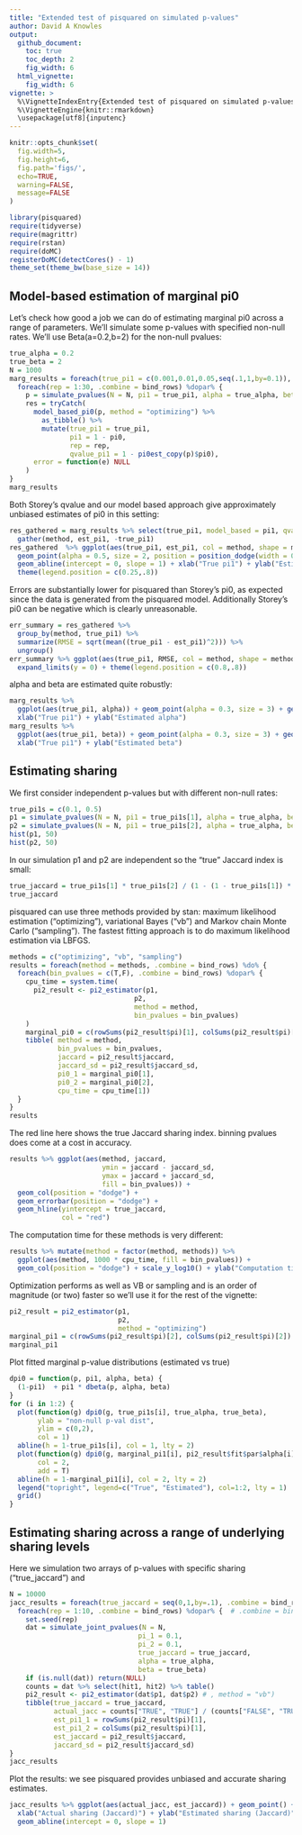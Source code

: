 ```yaml
---
title: "Extended test of pisquared on simulated p-values"
author: David A Knowles
output: 
  github_document:
    toc: true
    toc_depth: 2
    fig_width: 6
  html_vignette:
    fig_width: 6
vignette: >
  %\VignetteIndexEntry{Extended test of pisquared on simulated p-values}
  %\VignetteEngine{knitr::rmarkdown}
  \usepackage[utf8]{inputenc}
---
```


```r
knitr::opts_chunk$set(
  fig.width=5, 
  fig.height=6,
  fig.path='figs/',
  echo=TRUE, 
  warning=FALSE, 
  message=FALSE
)
```

```r
library(pisquared)
require(tidyverse)
require(magrittr)
require(rstan)
require(doMC)
registerDoMC(detectCores() - 1) 
theme_set(theme_bw(base_size = 14))
```

## Model-based estimation of marginal pi0

Let's check how good a job we can do of estimating marginal pi0 across a range of parameters. We'll simulate some p-values with specified non-null rates. We'll use Beta(a=0.2,b=2) for the non-null pvalues: 
```r
true_alpha = 0.2
true_beta = 2
N = 1000
marg_results = foreach(true_pi1 = c(0.001,0.01,0.05,seq(.1,1,by=0.1)), .combine = bind_rows) %:%
  foreach(rep = 1:30, .combine = bind_rows) %dopar% {
    p = simulate_pvalues(N = N, pi1 = true_pi1, alpha = true_alpha, beta = true_beta)
    res = tryCatch(
      model_based_pi0(p, method = "optimizing") %>% 
        as_tibble() %>% 
        mutate(true_pi1 = true_pi1, 
               pi1 = 1 - pi0, 
               rep = rep, 
               qvalue_pi1 = 1 - pi0est_copy(p)$pi0),
      error = function(e) NULL
    )
}
marg_results
```

Both Storey's qvalue and our model based approach give approximately unbiased estimates of pi0 in this setting: 
```r
res_gathered = marg_results %>% select(true_pi1, model_based = pi1, qvalue = qvalue_pi1) %>% 
  gather(method, est_pi1, -true_pi1) 
res_gathered  %>% ggplot(aes(true_pi1, est_pi1, col = method, shape = method)) + 
  geom_point(alpha = 0.5, size = 2, position = position_dodge(width = 0.02)) + 
  geom_abline(intercept = 0, slope = 1) + xlab("True pi1") + ylab("Estimated pi1") + 
  theme(legend.position = c(0.25,.8))
```

Errors are substantially lower for pisquared than Storey's pi0, as expected since the data is generated from the pisquared model. Additionally Storey's pi0 can be negative which is clearly unreasonable. 
```r
err_summary = res_gathered %>% 
  group_by(method, true_pi1) %>% 
  summarize(RMSE = sqrt(mean((true_pi1 - est_pi1)^2))) %>% 
  ungroup()
err_summary %>% ggplot(aes(true_pi1, RMSE, col = method, shape = method)) + geom_point(size = 2) + 
  expand_limits(y = 0) + theme(legend.position = c(0.8,.8))
```

alpha and beta are estimated quite robustly: 
```r
marg_results %>% 
  ggplot(aes(true_pi1, alpha)) + geom_point(alpha = 0.3, size = 3) + geom_hline(yintercept = true_alpha) + 
  xlab("True pi1") + ylab("Estimated alpha")
marg_results %>% 
  ggplot(aes(true_pi1, beta)) + geom_point(alpha = 0.3, size = 3) + geom_hline(yintercept = true_beta) + 
  xlab("True pi1") + ylab("Estimated beta")
```

## Estimating sharing

We first consider independent p-values but with different non-null rates: 
```r
true_pi1s = c(0.1, 0.5)
p1 = simulate_pvalues(N = N, pi1 = true_pi1s[1], alpha = true_alpha, beta = true_beta)
p2 = simulate_pvalues(N = N, pi1 = true_pi1s[2], alpha = true_alpha, beta = true_beta)
hist(p1, 50)
hist(p2, 50)
```

In our simulation p1 and p2 are independent so the "true" Jaccard index is small:
```r
true_jaccard = true_pi1s[1] * true_pi1s[2] / (1 - (1 - true_pi1s[1]) * (1 - true_pi1s[2]))
true_jaccard
```

pisquared can use three methods provided by stan: maximum likelihood estimation ("optimizing"), variational Bayes ("vb") and Markov chain Monte Carlo ("sampling"). The fastest fitting approach is to do maximum likelihood estimation via LBFGS. 
```r
methods = c("optimizing", "vb", "sampling")
results = foreach(method = methods, .combine = bind_rows) %do% {
  foreach(bin_pvalues = c(T,F), .combine = bind_rows) %dopar% { 
    cpu_time = system.time( 
      pi2_result <- pi2_estimator(p1,
                               p2,
                               method = method, 
                               bin_pvalues = bin_pvalues)
    )
    marginal_pi0 = c(rowSums(pi2_result$pi)[1], colSums(pi2_result$pi)[1])
    tibble( method = method, 
            bin_pvalues = bin_pvalues,
            jaccard = pi2_result$jaccard, 
            jaccard_sd = pi2_result$jaccard_sd, 
            pi0_1 = marginal_pi0[1],
            pi0_2 = marginal_pi0[2], 
            cpu_time = cpu_time[1])
  }
}
results
```

The red line here shows the true Jaccard sharing index. binning pvalues does come at a cost in accuracy. 
```r
results %>% ggplot(aes(method, jaccard, 
                       ymin = jaccard - jaccard_sd, 
                       ymax = jaccard + jaccard_sd, 
                       fill = bin_pvalues)) + 
  geom_col(position = "dodge") + 
  geom_errorbar(position = "dodge") +
  geom_hline(yintercept = true_jaccard, 
             col = "red")
```

The computation time for these methods is very different:
```r
results %>% mutate(method = factor(method, methods)) %>% 
  ggplot(aes(method, 1000 * cpu_time, fill = bin_pvalues)) + 
  geom_col(position = "dodge") + scale_y_log10() + ylab("Computation time (ms)")
```

Optimization performs as well as VB or sampling and is an order of magnitude (or two) faster so we'll use it for the rest of the vignette:
```r
pi2_result = pi2_estimator(p1,
                           p2,
                           method = "optimizing")
marginal_pi1 = c(rowSums(pi2_result$pi)[2], colSums(pi2_result$pi)[2])
marginal_pi1
```

Plot fitted marginal p-value distributions (estimated vs true)
```r
dpi0 = function(p, pi1, alpha, beta) {
  (1-pi1)  + pi1 * dbeta(p, alpha, beta)
}
for (i in 1:2) { 
  plot(function(g) dpi0(g, true_pi1s[i], true_alpha, true_beta), 
       ylab = "non-null p-val dist", 
       ylim = c(0,2),
       col = 1)
  abline(h = 1-true_pi1s[i], col = 1, lty = 2)
  plot(function(g) dpi0(g, marginal_pi1[i], pi2_result$fit$par$alpha[i], pi2_result$fit$par$beta[i]), 
       col = 2,
       add = T)
  abline(h = 1-marginal_pi1[i], col = 2, lty = 2)
  legend("topright", legend=c("True", "Estimated"), col=1:2, lty = 1)
  grid()
}
```

## Estimating sharing across a range of underlying sharing levels

Here we simulation two arrays of p-values with specific sharing ("true_jaccard") and 
```r
N = 10000
jacc_results = foreach(true_jaccard = seq(0,1,by=.1), .combine = bind_rows) %:% 
  foreach(rep = 1:10, .combine = bind_rows) %dopar% {  # .combine = bind_rows, 
    set.seed(rep)
    dat = simulate_joint_pvalues(N = N, 
                                pi_1 = 0.1, 
                                pi_2 = 0.1,
                                true_jaccard = true_jaccard, 
                                alpha = true_alpha, 
                                beta = true_beta)
    if (is.null(dat)) return(NULL)
    counts = dat %>% select(hit1, hit2) %>% table()
    pi2_result <- pi2_estimator(dat$p1, dat$p2) # , method = "vb")
    tibble(true_jaccard = true_jaccard, 
           actual_jacc = counts["TRUE", "TRUE"] / (counts["FALSE", "TRUE"] +  counts["TRUE", "FALSE"] + counts["TRUE", "TRUE"]), 
           est_pi1_1 = rowSums(pi2_result$pi)[1], 
           est_pi1_2 = colSums(pi2_result$pi)[1],
           est_jaccard = pi2_result$jaccard, 
           jaccard_sd = pi2_result$jaccard_sd)
}
jacc_results
```

Plot the results: we see pisquared provides unbiased and accurate sharing estimates. 
```r
jacc_results %>% ggplot(aes(actual_jacc, est_jaccard)) + geom_point() + 
  xlab("Actual sharing (Jaccard)") + ylab("Estimated sharing (Jaccard)") + 
  geom_abline(intercept = 0, slope = 1)
```

